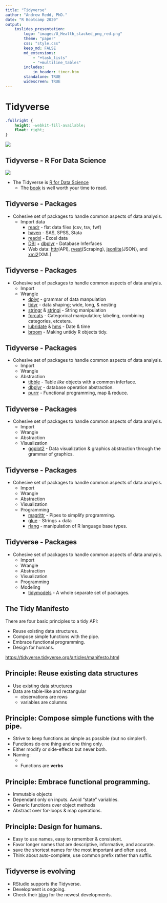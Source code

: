 ```yaml
---
title: "Tidyverse"
author: "Andrew Redd, PhD."
date: "R Bootcamp 2020"
output: 
    ioslides_presentation:
        logo: "images/U_Health_stacked_png_red.png"
        theme: "paper"
        css: "style.css"
        keep_md: FALSE
        md_extensions: 
            - "+task_lists"
            - "+multiline_tables"
        includes:
            in_header: timer.htm
        standalone: TRUE
        widescreen: TRUE
---
```



# Tidyverse
```css
.fullright {
    height: -webkit-fill-available;
    float: right;
}

```
![](images/tidyverse.png){.fullright}


## Tidyverse - R For Data Science

![](images/R4DS.png){.float-right}

* The Tidyverse is [R for Data Science](https://r4ds.had.co.nz/)
    + The [book](https://r4ds.had.co.nz/) is well worth your time to read.

## Tidyverse - Packages

* Cohesive set of packages to handle common aspects of data analysis.
    + Import data
        - [readr](https://readr.tidyverse.org/) - flat data files (csv, tsv, fwf)
        - [haven](https://haven.tidyverse.org/) - SAS, SPSS, Stata
        - [readxl](https://readxl.tidyverse.org/) - Excel data
        - [DBI](https://github.com/rstats-db/DBI) + [dbplyr](https://dplyr.tidyverse.org/) - Database Inferfaces
        - Web data:
          [httr](https://github.com/r-lib/httr)(API),
          [rvest](https://github.com/tidyverse/rvest)(Scraping), 
          [jsonlite](https://github.com/jeroen/jsonlite#jsonlite)(JSON), and        
          [xml2](https://github.com/r-lib/xml2)(XML)

## Tidyverse - Packages
* Cohesive set of packages to handle common aspects of data analysis.
    + Import
    + Wrangle
        - [dplyr](https://dplyr.tidyverse.org/) - grammar of data manpulation
        - [tidyr](https://tidyr.tidyverse.org/) - data shaping; wide, long, & nesting
        - [stringr](https://stringr.tidyverse.org/) & [stringi](https://github.com/gagolews/stringi) - String manipulation
        - [forcats](https://forcats.tidyverse.org/) - Categorical manipulation; labeling, combining categories, etcetera.
        - [lubridate](https://lubridate.tidyverse.org/) & [hms](https://github.com/tidyverse/hms) - Date & time
        - [broom](https://broom.tidymodels.org/) - Making untidy R objects tidy.

## Tidyverse - Packages

* Cohesive set of packages to handle common aspects of data analysis.
    + Import
    + Wrangle
    + Abstraction
        - [tibble](https://tibble.tidyverse.org/) - Table *like* objects with a common inferface.
        - [dbplyr](https://dplyr.tidyverse.org/) - database operation abstraction.
        - [purrr](https://purrr.tidyverse.org/) - Functional programming, map & reduce.
    
## Tidyverse - Packages

* Cohesive set of packages to handle common aspects of data analysis.
    + Import
    + Wrangle
    + Abstraction
    + Visualization
        - [ggplot2](https://ggplot2.tidyverse.org/) - 
          Data visualization & graphics abstraction through the grammar of graphics.
    
## Tidyverse - Packages

* Cohesive set of packages to handle common aspects of data analysis.
    + Import
    + Wrangle
    + Abstraction
    + Visualization
    + Programming
        - [magrittr](https://magrittr.tidyverse.org/) - Pipes to simplify programming.
        - [glue](https://github.com/tidyverse/glue) - Strings + data
        - [rlang](https://rlang.r-lib.org/) - manipulation of R language base types.
    
## Tidyverse - Packages

* Cohesive set of packages to handle common aspects of data analysis.
    + Import
    + Wrangle
    + Abstraction
    + Visualization
    + Programming
    + Modeling
        - [tidymodels](https://www.tidymodels.org/) - A whole separate set of packages.

## The Tidy Manifesto

There are four basic principles to a tidy API:

* Reuse existing data structures.
* Compose simple functions with the pipe.
* Embrace functional programming.
* Design for humans.

<https://tidyverse.tidyverse.org/articles/manifesto.html>

## Principle: Reuse existing data structures

* Use existing data structures
* Data are table-like and rectangular
    * observations are rows
    * variables are columns

## Principle: Compose simple functions with the pipe.

* Strive to keep functions as simple as possible (but no simpler!).
* Functions do one thing and one thing only.
* Either modify or side-effects but never both.
* Naming:
    + 
    + Functions are **verbs**

## Principle: Embrace functional programming.

* Immutable objects
* Dependant only on inputs.  Avoid "state" variables.
* Generic functions over object methods
* Abstract over for-loops & map operations.


## Principle: Design for humans.

- Easy to use names, easy to remember & consistent.
- Favor longer names that are descriptive, informative, and accurate.
- save the shortest names for the most important and often used.
- Think about auto-complete, use common prefix rather than suffix.

## Tidyverse is evolving

* RStudio supports the Tidyverse.
* Development is ongoing.
* Check their [blog](https://www.tidyverse.org/blog/) for the newest developments.

        
